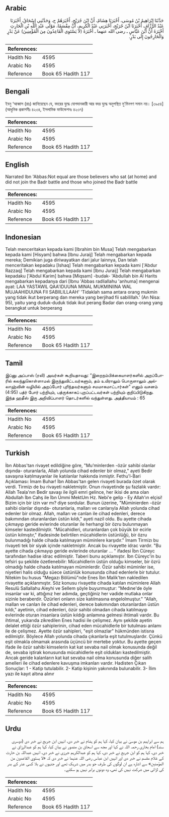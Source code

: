 ## Arabic


<div dir="rtl" lang="ar" style={{fontSize:'larger',backgroundColor:'#f8f9fa',padding:20}}>
حَدَّثَنَا إِبْرَاهِيمُ بْنُ مُوسَى، أَخْبَرَنَا هِشَامٌ، أَنَّ ابْنَ جُرَيْجٍ، أَخْبَرَهُمْ ح، وَحَدَّثَنِي إِسْحَاقُ، أَخْبَرَنَا عَبْدُ الرَّزَّاقِ، أَخْبَرَنَا ابْنُ جُرَيْجٍ، أَخْبَرَنِي عَبْدُ الْكَرِيمِ، أَنَّ مِقْسَمًا، مَوْلَى عَبْدِ اللَّهِ بْنِ الْحَارِثِ أَخْبَرَهُ أَنَّ ابْنَ عَبَّاسٍ ـ رضى الله عنهما ـ أَخْبَرَهُ ‏(‏لاَ يَسْتَوِي الْقَاعِدُونَ مِنَ الْمُؤْمِنِينَ‏)‏ عَنْ بَدْرٍ وَالْخَارِجُونَ إِلَى بَدْرٍ‏.‏
</div>
<div style={{backgroundColor:'#f8f9fa',padding:20, marginBottom: 10}}><table> <thead> <tr> <th>References:</th> <th></th> </tr> </thead> <tbody><tr><td>Hadith No</td><td>4595</td></tr><tr><td>Arabic No</td><td>4595</td></tr><tr><td>Reference</td><td>Book 65 Hadith 117</td></tr></tbody></table></div>

## Bengali


<div dir="ltr" lang="bn" style={{fontSize:'larger',backgroundColor:'#f8f9fa',padding:20}}>
ইবনু ‘আব্বাস (রাঃ) জানিয়েছেন যে, বদরের যুদ্ধে যোগদানকারী আর বদর যুদ্ধে অনুপস্থিত মু’মিনগণ সমান নয়। [৩৯৫৪] (আধুনিক প্রকাশনীঃ ৪২৩৪, ইসলামিক ফাউন্ডেশনঃ ৪২৩৭)
</div>
<div style={{backgroundColor:'#f8f9fa',padding:20, marginBottom: 10}}><table> <thead> <tr> <th>References:</th> <th></th> </tr> </thead> <tbody><tr><td>Hadith No</td><td>4595</td></tr><tr><td>Arabic No</td><td>4595</td></tr><tr><td>Reference</td><td>Book 65 Hadith 117</td></tr></tbody></table></div>

## English


<div dir="ltr" lang="en" style={{fontSize:'larger',backgroundColor:'#f8f9fa',padding:20}}>
Narrated Ibn 'Abbas:Not equal are those believers who sat (at home) and did not join the Badr battle and those who joined the Badr battle
</div>
<div style={{backgroundColor:'#f8f9fa',padding:20, marginBottom: 10}}><table> <thead> <tr> <th>References:</th> <th></th> </tr> </thead> <tbody><tr><td>Hadith No</td><td>4595</td></tr><tr><td>Arabic No</td><td>4595</td></tr><tr><td>Reference</td><td>Book 65 Hadith 117</td></tr></tbody></table></div>

## Indonesian


<div dir="ltr" lang="id" style={{fontSize:'larger',backgroundColor:'#f8f9fa',padding:20}}>
Telah menceritakan kepada kami [Ibrahim bin Musa] Telah mengabarkan kepada kami [Hisyam] bahwa [Ibnu Juraij] Telah mengabarkan kepada mereka; Demikian juga diriwayatkan dari jalur lainnya, Dan telah menceritakan kepadaku [Ishaq] Telah mengabarkan kepada kami ['Abdur Razzaq] Telah mengabarkan kepada kami [Ibnu Juraij] Telah mengabarkan kepadaku ['Abdul Karim] bahwa [Miqsam] -budak- 'Abdullah bin Al Harits mengabarkan kepadanya dari [Ibnu 'Abbas radliallahu 'anhuma] mengenai ayat: LAA YASTAWIL QAA'IDUUNA MINAL MUKMINIINA WAL MUJAAHIDUUNA FII SABIILILLAAH' 'Tidaklah sama antara orang mukmin yang tidak ikut berperang dan mereka yang berjihad fii sabilillah.' (An Nisa: 95), yaitu yang duduk-duduk tidak ikut perang Badar dan orang-orang yang berangkat untuk berperang
</div>
<div style={{backgroundColor:'#f8f9fa',padding:20, marginBottom: 10}}><table> <thead> <tr> <th>References:</th> <th></th> </tr> </thead> <tbody><tr><td>Hadith No</td><td>4595</td></tr><tr><td>Arabic No</td><td>4595</td></tr><tr><td>Reference</td><td>Book 65 Hadith 117</td></tr></tbody></table></div>

## Tamil


<div dir="ltr" lang="ta" style={{fontSize:'larger',backgroundColor:'#f8f9fa',padding:20}}>
இப்னு அப்பாஸ் (ரலி) அவர்கள் கூறியதாவது: “இறைநம்பிக்கையாளர்களில் அறப்போரில் கலந்துகொள்ளாமல் இருந்துவிட்டவர்களும், தம் உயிராலும் பொருளாலும் அல்லாஹ்வின் வழியில் அறப்போர் புரிந்தவர்களும் சமமாகமாட்டார்கள்” எனும் வசனம் (4:95) பத்ர் போர் பற்றியும், பத்ருக்காகப் புறப்பட்டவர்கள் பற்றியும் குறிப்பிடுகிறது. இந்த ஹதீஸ் இரு அறிவிப்பாளர் தொடர்களில் வந்துள்ளது. அத்தியாயம் : 65
</div>
<div style={{backgroundColor:'#f8f9fa',padding:20, marginBottom: 10}}><table> <thead> <tr> <th>References:</th> <th></th> </tr> </thead> <tbody><tr><td>Hadith No</td><td>4595</td></tr><tr><td>Arabic No</td><td>4595</td></tr><tr><td>Reference</td><td>Book 65 Hadith 117</td></tr></tbody></table></div>

## Turkish


<div dir="ltr" lang="tr" style={{fontSize:'larger',backgroundColor:'#f8f9fa',padding:20}}>
İbn Abbas'tan rivayet edildiğine göre, "Mu’minlerden -özür sahibi olanlar dışında- oturanlarla, Allah yolunda cihad edenler bir olmaz," ayeti Bedir savaşına katılmayanlar ile katılanlar hakkında inmiştir. Fethu'l-Bari Açıklaması: İmam Buhar! İbn Abbas'tan gelen rivayeti burada özet olarak verdi. Tirmizı de bu rivayeti nakletmiştir. Onun rivayetinde şu fazlalık vardır: Allah Teala'nın Bedir savaşı ile ilgili emri gelince, her ikisi de ama olan Abdullah İbn Cahş ile İbn Ümmi MektUm Hz. Nebi'e gelip - Ey Allah'ın elçisi! Bizim için bir izin var mı? diye sordular. Bunun üzerine, "Müminierden -özür sahibi olanlar dışında- oturanlaria, malları ve canlarıyla Allah yolunda cihad edenler bir olmaz. Allah, malları ve canlan ile cihad edenleri, derece bakımından oturanlardan üstün kıldı," ayeti nazil oldu. Bu ayette cihada çıkmayıp geride evlerinde oturanlar ile herhangi bir özru bulunmayan kimseler kastedilmiştir. "Mücahidleri, oturanlardan çok büyük bir ecirle üstün kılmıştır," ifadesinde belirtilen mücahidlerin üstünlüğü, bir özru bulunmadığı halde cihada katılmayan müminlere karşıdır." İmam Tirmizı bu rivayeti tek bir siyak içinde nakletmiştir. Ancak bu rivayette idrac vardır. "Bu ayette cihada çıkmayıp geride evlerinde oturanlar ... " ifadesi İbn Cüreyc tarafından hadise idrac edilmiştir. Taberi bunu açıklamıştır. İbn Cüreyc'in bu tefsiri şu şekilde özetlenebilir: Mücahidlerin üstün olduğu kimseler, bir özrü olmadığı halde cihada katılmayan müminlerdir. Özür sahibi müminler ise, niyetleri halis olduğu süece üstünlük konusunda cihad edenlerle bir tutulur. Nitekim bu husus "Megazı Bölümü"nde Enes İbn Malik'ten nakledilen rivayette açıklanmıştır. Söz konusu rivayette cihada katılan müminlere Allah Resulü Sallallahu Aleyhi ve Sellem şöyle buyurmuştur: "Medıne'de öyle insanlar var ki, attığınız her adımda, geçtiğiniz her vadide mutlaka onlar sizinle beraberdir. Özürleri onlann size katılmasına engelolmuştur." "Allah, mallan ve canlan ile cihad edenleri, derece bakımından oturanlardan üstün kıldı," ayetinin, cihad edenleri, özür sahibi olmadan cihada katılmayıp evlerinde oturan insanlara üstün kıldığı anlamına gelmesi ihtimali vardır. Bu ihtimal, yukarıda zikredilen Enes hadisi ile çelişmez. Aynı şekilde ayetin delalet ettiği özür sahiplerinin, cihad eden mücahidlerle bir tutulması anlamı ile de çelişmez. Ayette özür sahipleri, "eşit olmazlar" hükmünden istisna edilmiştir. Böylece Allah yolunda cihada çıkanlarla eşit tutulmuşlardır. Çünkü eşit olmakla olmamak arasında üçüncü bir mertebe yoktur. Bu ayette geçen ifade ile özür sahibi kimselerin kat kat sevaba nail olmak konusunda değil de, sevaba iştirak konusunda mücahidlerle eşit oldukları kastedilmiştir. Ancak geride kalanların kat kat sevaba nail olma konusunda diğer salih amelleri ile cihad edenlere kavuşma imkanları vardır. Hadisten Çıkan Sonuçlar: 1 - Katip tutulabilir. 2- Katip kişinin yakınında bulunabilir. 3- İlim yazı ile kayıt altına alınır
</div>
<div style={{backgroundColor:'#f8f9fa',padding:20, marginBottom: 10}}><table> <thead> <tr> <th>References:</th> <th></th> </tr> </thead> <tbody><tr><td>Hadith No</td><td>4595</td></tr><tr><td>Arabic No</td><td>4595</td></tr><tr><td>Reference</td><td>Book 65 Hadith 117</td></tr></tbody></table></div>

## Urdu


<div dir="rtl" lang="ur" style={{fontSize:'larger',backgroundColor:'#f8f9fa',padding:20}}>
ہم سے ابراہیم بن موسیٰ نے بیان کیا، کہا ہم کو ہشام نے خبر دی، انہیں ابن جریج نے خبر دی (دوسری سند) امام بخاری رحمہ اللہ نے کہا اور مجھ سے اسحاق بن منصور نے بیان کیا، کہا ہم کو عبدالرزاق نے خبر دی، کہا ہم کو ابن جریج نے خبر دی، کہا ہم کو عبدالکریم جرزی نے خبر دی، انہیں عبداللہ بن حارث کے غلام مقسم نے خبر دی اور انہیں ابن عباس رضی اللہ عنہما نے خبر دی کہ «لا يستوي القاعدون من المؤمنين‏» سے اشارہ ہے ان لوگوں کی طرف جو بدر میں شریک تھے اور جنہوں نے بلا کسی عذر کے بدر کی لڑائی میں شرکت نہیں کی تھی، وہ دونوں برابر نہیں ہو سکتے۔
</div>
<div style={{backgroundColor:'#f8f9fa',padding:20, marginBottom: 10}}><table> <thead> <tr> <th>References:</th> <th></th> </tr> </thead> <tbody><tr><td>Hadith No</td><td>4595</td></tr><tr><td>Arabic No</td><td>4595</td></tr><tr><td>Reference</td><td>Book 65 Hadith 117</td></tr></tbody></table></div>